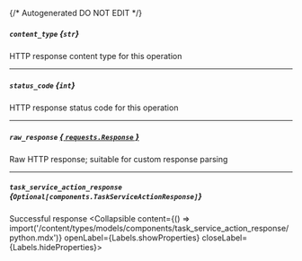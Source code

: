 {/* Autogenerated DO NOT EDIT  */}

##### `content_type` *{`str`}*
HTTP response content type for this operation

---
##### `status_code` *{`int`}*
HTTP response status code for this operation

---
##### `raw_response` [*{ `requests.Response` }*](https://requests.readthedocs.io/en/latest/api/#requests.Response)
Raw HTTP response; suitable for custom response parsing

---
##### `task_service_action_response` *{`Optional[components.TaskServiceActionResponse]`}*
Successful response
<Collapsible content={() => import('/content/types/models/components/task_service_action_response/python.mdx')} openLabel={Labels.showProperties} closeLabel={Labels.hideProperties}>
</Collapsible>


